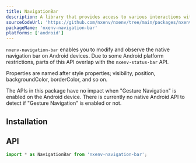 ```yaml
---
title: NavigationBar
description: A library that provides access to various interactions with the native navigation bar on Android.
sourceCodeUrl: 'https://github.com/nxenv/nxenv/tree/main/packages/nxenv-navigation-bar'
packageName: 'nxenv-navigation-bar'
platforms: ['android']
---
```



`nxenv-navigation-bar` enables you to modify and observe the native navigation bar on Android devices. Due to some Android platform restrictions, parts of this API overlap with the `nxenv-status-bar` API.

Properties are named after style properties; visibility, position, backgroundColor, borderColor, and so on.

The APIs in this package have no impact when "Gesture Navigation" is enabled on the Android device. There is currently no native Android API to detect if "Gesture Navigation" is enabled or not.

## Installation

<APIInstallSection />

## API

```js
import * as NavigationBar from 'nxenv-navigation-bar';
```

<APISection packageName="nxenv-navigation-bar" apiName="NavigationBar" />
